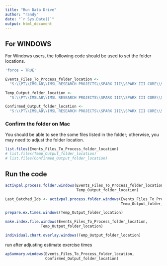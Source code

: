 ```yaml
---
title: "Run Data Drive"
author: "randy"
date: "`r Sys.Date()`"
output: html_document
---
```


## For WINDOWS 

For Windows users, the following code should be used to set the folder locations.

```r
'force = TRUE'

Events_Files_To_Process_folder_location <-
  "S:\\PT\\IMSLAB\\IMSL RESEARCH PROJECTS\\SPARX III\\SPARX III CORE\\SPARX DATA ANALYSIS\\SPARX ACTIVPAL PROCESSING\\AP_Processing_Directory\\Events_Files_To_Process\\"

Temp_Output_folder_location <-
  "S:\\PT\\IMSLAB\\IMSL RESEARCH PROJECTS\\SPARX III\\SPARX III CORE\\SPARX DATA ANALYSIS\\SPARX ACTIVPAL PROCESSING\\AP_Processing_Directory\\Temp_Output\\"

Confirmed_Output_folder_location <-
  "S:\\PT\\IMSLAB\\IMSL RESEARCH PROJECTS\\SPARX III\\SPARX III CORE\\SPARX DATA ANALYSIS\\SPARX ACTIVPAL PROCESSING\\AP_Processing_Directory\\Confirmed_Output\\"
```

### Confirm the folder on Mac

You should be able to see the some files listed in the folder; 
otherwise, you may need to adjust the folder location.

```r
list.files(Events_Files_To_Process_folder_location)
# list.files(Temp_Output_folder_location)
# list.files(Confirmed_Output_folder_location)
```


## Run the code

```r
activpal.process.folder.windows(Events_Files_To_Process_folder_location,
                                Temp_Output_folder_location)

Last_Batched_Ids <- activpal.process.folder.windows(Events_Files_To_Process_folder_location,
                                                    Temp_Output_folder_location)

prepare.ex.times.windows(Temp_Output_folder_location)

make.index.file.windows(Events_Files_To_Process_folder_location,
                Temp_Output_folder_location)

individual.chart.overlay.windows(Temp_Output_folder_location)
```


run after adjusting estimate exercise times	

```r
apSummary.windows(Events_Files_To_Process_folder_location,
                  Confirmed_Output_folder_location)
```





